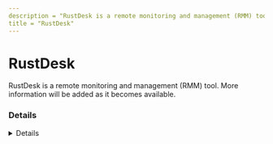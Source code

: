 ```yaml
---
description = "RustDesk is a remote monitoring and management (RMM) tool. More information will be added as it becomes available."
title = "RustDesk"
---
```




# RustDesk

RustDesk is a remote monitoring and management (RMM) tool. More information will be added as it becomes available.

### Details
<Details author={""}
         category={""}
         created={""}
         website={"https://rustdesk.com/"}
         lastModified={"2024-02-09"}
         privileges={""}
         free={ "Yes" }
         verification={ false }
/>

#### Installation Paths
<Card code={ ["rustdesk*.exe", "rustdesk.exe", "C:\\Users\\*\\AppData\\Local\\rustdesk\\rustdesk.exe", "C:\\Users\\*\\AppData\\Local\\rustdesk\\*", "C:\\Program Files\\RustDesk"] }/>

#### Supported OS
<Badges color="warning" badges={ ["Windows", "Linux", "MacOS"] }/>




### Forensic Artifacts

#### Disk Artifacts
<EuiSpacer size="xl"/>
<DiskArtifacts data={ [{"File": "C:\\Windows\\ServiceProfiles\\LocalService\\AppData\\Roaming\\RustDesk\\*", "Description": "N/A", "OS": "Windows"}] }/>



#### Network Artifacts
<EuiSpacer size="xl"/>
<NetworkArtifactsTable data={ [{"Description": "Known remote domains", "Domains": ["rustdesk.com", "user_managed", "web.rustdesk.com", "api.rustdesk.com", "rs-ny.rustdesk.com"], "Ports": [443, 21115, 21116]}] }/>




### Detections
- Detects potential network activity of RustDesk RMM tool
  - [Sigma Rule](https://github.com/magicsword-io/LOLRMM/blob/main/detections/sigma/rustdesk_network_sigma.yml)
- Detects potential processes activity of RustDesk RMM tool
  - [Sigma Rule](https://github.com/magicsword-io/LOLRMM/blob/main/detections/sigma/rustdesk_processes_sigma.yml)

### References
- [https://rustdesk.com/docs/en/](https://rustdesk.com/docs/en/)

